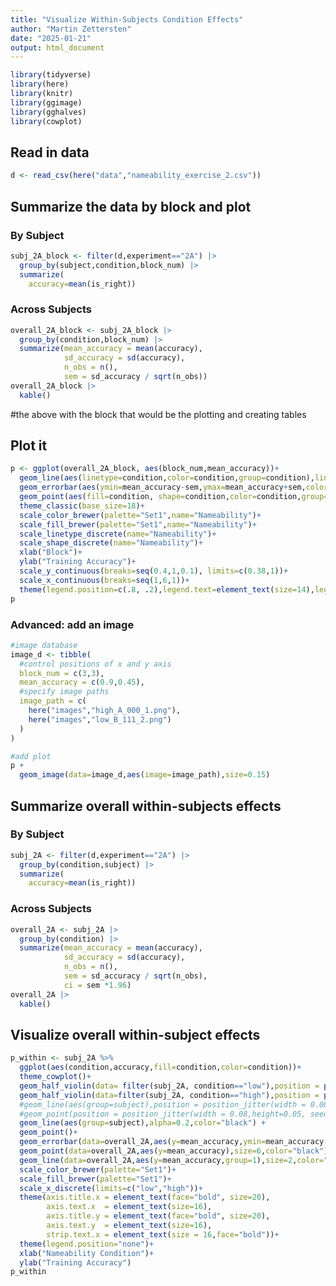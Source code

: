 ```yaml
---
title: "Visualize Within-Subjects Condition Effects"
author: "Martin Zettersten"
date: "2025-01-21"
output: html_document
---
```


```r
library(tidyverse)
library(here)
library(knitr)
library(ggimage)
library(gghalves)
library(cowplot)
```

## Read in data

```r
d <- read_csv(here("data","nameability_exercise_2.csv"))
```

## Summarize the data by block and plot

### By Subject

```r
subj_2A_block <- filter(d,experiment=="2A") |> 
  group_by(subject,condition,block_num) |> 
  summarize(
    accuracy=mean(is_right))
```

### Across Subjects

```r
overall_2A_block <- subj_2A_block |> 
  group_by(condition,block_num) |> 
  summarize(mean_accuracy = mean(accuracy),
            sd_accuracy = sd(accuracy),
            n_obs = n(),
            sem = sd_accuracy / sqrt(n_obs))
overall_2A_block |> 
  kable()
```
#the above with the block that would be the plotting and creating tables

## Plot it

```r
p <- ggplot(overall_2A_block, aes(block_num,mean_accuracy))+
  geom_line(aes(linetype=condition,color=condition,group=condition),linewidth=2,position=position_dodge(.05))+
  geom_errorbar(aes(ymin=mean_accuracy-sem,ymax=mean_accuracy+sem,color=condition,group=condition),width=0,size=0.75,position=position_dodge(.05))+
  geom_point(aes(fill=condition, shape=condition,color=condition,group=condition),size=4,position=position_dodge(.05))+
  theme_classic(base_size=18)+
  scale_color_brewer(palette="Set1",name="Nameability")+
  scale_fill_brewer(palette="Set1",name="Nameability")+
  scale_linetype_discrete(name="Nameability")+
  scale_shape_discrete(name="Nameability")+
  xlab("Block")+
  ylab("Training Accuracy")+
  scale_y_continuous(breaks=seq(0.4,1,0.1), limits=c(0.38,1))+
  scale_x_continuous(breaks=seq(1,6,1))+
  theme(legend.position=c(.8, .2),legend.text=element_text(size=14),legend.title=element_text(size=14,face="bold"))
p
```

### Advanced: add an image

```r
#image database
image_d <- tibble(
  #control positions of x and y axis
  block_num = c(3,3),
  mean_accuracy = c(0.9,0.45),
  #specify image paths
  image_path = c(
    here("images","high_A_000_1.png"),
    here("images","low_B_111_2.png")
  )
)

#add plot
p +
  geom_image(data=image_d,aes(image=image_path),size=0.15)
```

## Summarize overall within-subjects effects

### By Subject

```r
subj_2A <- filter(d,experiment=="2A") |> 
  group_by(condition,subject) |> 
  summarize(
    accuracy=mean(is_right))
```

### Across Subjects

```r
overall_2A <- subj_2A |> 
  group_by(condition) |> 
  summarize(mean_accuracy = mean(accuracy),
            sd_accuracy = sd(accuracy),
            n_obs = n(),
            sem = sd_accuracy / sqrt(n_obs),
            ci = sem *1.96)
overall_2A |> 
  kable()
```

## Visualize overall within-subject effects

```r
p_within <- subj_2A %>%
  ggplot(aes(condition,accuracy,fill=condition,color=condition))+
  theme_cowplot()+
  geom_half_violin(data= filter(subj_2A, condition=="low"),position = position_nudge(x = -.1, y = 0), width=1,adjust=1.5,trim = FALSE, alpha = .8,color=NA,side="l")+
  geom_half_violin(data=filter(subj_2A, condition=="high"),position = position_nudge(x = .1, y = 0), width=1,adjust=1.5,trim = FALSE, alpha = .8,color=NA,side="r")+
  #geom_line(aes(group=subject),position = position_jitter(width = 0.08,height=0.05, seed = 123),alpha=0.2,color="black") +
  #geom_point(position = position_jitter(width = 0.08,height=0.05, seed = 123))+
  geom_line(aes(group=subject),alpha=0.2,color="black") +
  geom_point()+
  geom_errorbar(data=overall_2A,aes(y=mean_accuracy,ymin=mean_accuracy-ci,ymax=mean_accuracy+ci),width=0,size=1.5,color="black")+
  geom_point(data=overall_2A,aes(y=mean_accuracy),size=6,color="black")+
  geom_line(data=overall_2A,aes(y=mean_accuracy,group=1),size=2,color="black")+
  scale_color_brewer(palette="Set1")+
  scale_fill_brewer(palette="Set1")+
  scale_x_discrete(limits=c("low","high"))+
  theme(axis.title.x = element_text(face="bold", size=20),
        axis.text.x  = element_text(size=16),
        axis.title.y = element_text(face="bold", size=20),
        axis.text.y  = element_text(size=16),
        strip.text.x = element_text(size = 16,face="bold"))+
  theme(legend.position="none")+
  xlab("Nameability Condition")+
  ylab("Training Accuracy")
p_within
```

